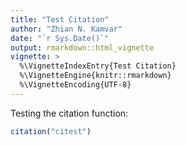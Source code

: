 ```yaml
---
title: "Test Citation"
author: "Zhian N. Kamvar"
date: "`r Sys.Date()`"
output: rmarkdown::html_vignette
vignette: >
  %\VignetteIndexEntry{Test Citation}
  %\VignetteEngine{knitr::rmarkdown}
  %\VignetteEncoding{UTF-8}
---
```


Testing the citation function:

```r
citation("citest")
```

